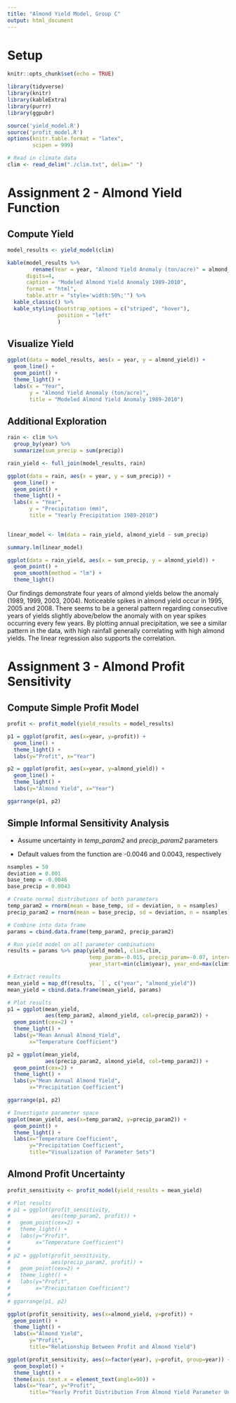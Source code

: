 ```yaml
---
title: "Almond Yield Model, Group C"
output: html_document
---
```


# Setup

```r
knitr::opts_chunk$set(echo = TRUE)

library(tidyverse)
library(knitr)
library(kableExtra)
library(purrr)
library(ggpubr)

source('yield_model.R')
source('profit_model.R')
options(knitr.table.format = "latex",
        scipen = 999) 
```

```r
# Read in climate data
clim <- read_delim("./clim.txt", delim=" ")
```

# Assignment 2 - Almond Yield Function

## Compute Yield

```r
model_results <- yield_model(clim)

kable(model_results %>% 
        rename(Year = year, "Almond Yield Anomaly (ton/acre)" = almond_yield), 
      digits=4,
      caption = "Modeled Almond Yield Anomaly 1989-2010",
      format = "html",
      table.attr = "style='width:50%;'") %>% 
  kable_classic() %>% 
  kable_styling(bootstrap_options = c("striped", "hover"),
                position = "left"
                )
```

## Visualize Yield

```r
ggplot(data = model_results, aes(x = year, y = almond_yield)) +
  geom_line() +
  geom_point() +
  theme_light() +
  labs(x = "Year",
       y = "Almond Yield Anomaly (ton/acre)",
       title = "Modeled Almond Yield Anomaly 1989-2010")
```

## Additional Exploration

```r
rain <- clim %>% 
  group_by(year) %>% 
  summarize(sum_precip = sum(precip))

rain_yield <- full_join(model_results, rain)

ggplot(data = rain, aes(x = year, y = sum_precip)) + 
  geom_line() +
  geom_point() +
  theme_light() +
  labs(x = "Year",
       y = "Precipitation (mm)",
       title = "Yearly Precipitation 1989-2010")
  
```

```r
linear_model <- lm(data = rain_yield, almond_yield ~ sum_precip)

summary.lm(linear_model)

ggplot(data = rain_yield, aes(x = sum_precip, y = almond_yield)) +
  geom_point() +
  geom_smooth(method = "lm") +
  theme_light()
```

Our findings demonstrate four years of almond yields below the anomaly (1989, 1999, 2003, 2004). Noticeable spikes in almond yield occur in 1995, 2005 and 2008. There seems to be a general pattern regarding consecutive years of yields slightly above/below the anomaly with on year spikes occurring every few years. By plotting annual precipitation, we see a similar pattern in the data, with high rainfall generally correlating with high almond yields. The linear regression also supports the correlation.

# Assignment 3 - Almond Profit Sensitivity

## Compute Simple Profit Model

```r
profit <- profit_model(yield_results = model_results)

p1 = ggplot(profit, aes(x=year, y=profit)) +
  geom_line() +
  theme_light() +
  labs(y="Profit", x="Year")

p2 = ggplot(profit, aes(x=year, y=almond_yield)) +
  geom_line() +
  theme_light() +
  labs(y="Almond Yield", x="Year")

ggarrange(p1, p2)
```

## Simple Informal Sensitivity Analysis

* Assume uncertainty in *temp_param2* and *precip_param2* parameters

* Default values from the function are -0.0046 and 0.0043, respectively

```r
nsamples = 50
deviation = 0.001
base_temp = -0.0046
base_precip = 0.0043

# Create normal distributions of both parameters 
temp_param2 = rnorm(mean = base_temp, sd = deviation, n = nsamples)
precip_param2 = rnorm(mean = base_precip, sd = deviation, n = nsamples)

# Combine into data frame
params = cbind.data.frame(temp_param2, precip_param2)

# Run yield model on all parameter combinations
results = params %>% pmap(yield_model, clim=clim,
                          temp_param=-0.015, precip_param=-0.07, intercept=0.28,
                          year_start=min(clim$year), year_end=max(clim$year))

# Extract results
mean_yield = map_df(results, `[`, c("year", "almond_yield"))
mean_yield = cbind.data.frame(mean_yield, params)

# Plot results
p1 = ggplot(mean_yield, 
            aes(temp_param2, almond_yield, col=precip_param2)) +
  geom_point(cex=2) +
  theme_light() +
  labs(y="Mean Annual Almond_Yield", 
       x="Temperature Coefficient")

p2 = ggplot(mean_yield, 
            aes(precip_param2, almond_yield, col=temp_param2)) + 
  geom_point(cex=2) +
  theme_light() +
  labs(y="Mean Annual Almond Yield", 
       x="Precipitation Coefficient")

ggarrange(p1, p2)
```

```r
# Investigate parameter space
ggplot(mean_yield, aes(x=temp_param2, y=precip_param2)) +
  geom_point() +
  theme_light() +
  labs(x="Temperature Coefficient",
       y="Precipitation Coefficient",
       title="Visualization of Parameter Sets")
```

## Almond Profit Uncertainty

```r
profit_sensitivity <- profit_model(yield_results = mean_yield)

# Plot results
# p1 = ggplot(profit_sensitivity, 
#             aes(temp_param2, profit)) +
#   geom_point(cex=2) +
#   theme_light() +
#   labs(y="Profit", 
#        x="Temperature Coefficient")
# 
# p2 = ggplot(profit_sensitivity, 
#             aes(precip_param2, profit)) + 
#   geom_point(cex=2) +
#   theme_light() +
#   labs(y="Profit", 
#        x="Precipitation Coefficient")
# 
# ggarrange(p1, p2)
```

```r
ggplot(profit_sensitivity, aes(x=almond_yield, y=profit)) +
  geom_point() +
  theme_light() +
  labs(x="Almond Yield", 
       y="Profit",
       title="Relationship Between Profit and Almond Yield")
```

```r
ggplot(profit_sensitivity, aes(x=factor(year), y=profit, group=year)) +
  geom_boxplot() +
  theme_light() +
  theme(axis.text.x = element_text(angle=90)) +
  labs(x="Year", y="Profit",
       title="Yearly Profit Distribution From Almond Yield Parameter Uncertainty")
```

